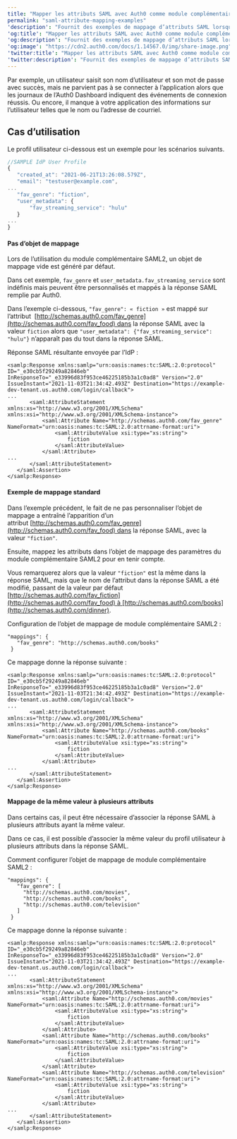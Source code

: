 ```yaml
---
title: "Mapper les attributs SAML avec Auth0 comme module complémentaire IdP/SAML"
permalink: "saml-attribute-mapping-examples"
'description': "Fournit des exemples de mappage d’attributs SAML lorsque Auth0 est le fournisseur d’identité."
'og:title': "Mapper les attributs SAML avec Auth0 comme module complémentaire IdP/SAML"
'og:description': "Fournit des exemples de mappage d’attributs SAML lorsque Auth0 est le fournisseur d’identité."
'og:image': "https://cdn2.auth0.com/docs/1.14567.0/img/share-image.png"
'twitter:title': "Mapper les attributs SAML avec Auth0 comme module complémentaire IdP/SAML"
'twitter:description': "Fournit des exemples de mappage d’attributs SAML lorsque Auth0 est le fournisseur d’identité."
---
```


Par exemple, un utilisateur saisit son nom d’utilisateur et son mot de passe avec succès, mais ne parvient pas à se connecter à l’application alors que les journaux de l’<Tooltip href="/docs/docs/fr-ca/glossary?term=auth0-dashboard" tip="Auth0 Dashboard
Principal produit d’Auth0 pour configurer vos services." cta="Voir le glossaire">Auth0 Dashboard</Tooltip> indiquent des événements de connexion réussis. Ou encore, il manque à votre application des informations sur l’utilisateur telles que le nom ou l’adresse de courriel.

## Cas d’utilisation

Le profil utilisateur ci-dessous est un exemple pour les scénarios suivants.

```javascript lines
//SAMPLE IdP User Profile
{
   "created_at": "2021-06-21T13:26:08.579Z",
   "email": "testuser@example.com",
...
   "fav_genre": "fiction",
   "user_metadata": {
       "fav_streaming_service": "hulu"
   }
...
}
```

#### Pas d’objet de mappage

Lors de l’utilisation du module complémentaire SAML2, un objet de mappage vide est généré par défaut.

Dans cet exemple, `fav_genre` et `user_metadata.fav_streaming_service` sont indéfinis mais peuvent être personnalisés et mappés à la réponse <Tooltip href="/docs/docs/fr-ca/glossary?term=security-assertion-markup-language" tip="Security Assertion Markup Language (SAML)
Protocole normalisé permettant à deux parties d’échanger des informations d’authentification sans mot de passe." cta="Voir le glossaire">SAML</Tooltip> remplie par Auth0.

Dans l’exemple ci-dessous, `"fav_genre": « fiction »` est mappé sur l’attribut  [http://schemas.auth0.com/fav_genre](http://schemas.auth0.com/fav_food) dans la réponse SAML avec la valeur `fiction` alors que `"user_metadata": {"fav_streaming_service": "hulu"}` n’apparaît pas du tout dans la réponse SAML.

Réponse SAML résultante envoyée par l’<Tooltip href="/docs/docs/fr-ca/glossary?term=idp" tip="Fournisseur d’identité (IdP)
Service de stockage et de gestion des identités numériques." cta="Voir le glossaire">IdP</Tooltip> :

``` lines
<samlp:Response xmlns:samlp="urn:oasis:names:tc:SAML:2.0:protocol" ID="_e30cb5f29249a82846eb" InResponseTo="_e33996d83f953ce46225185b3a1c0ad8" Version="2.0" IssueInstant="2021-11-03T21:34:42.493Z" Destination="https://example-dev-tenant.us.auth0.com/login/callback">
...
       <saml:AttributeStatement xmlns:xs="http://www.w3.org/2001/XMLSchema" xmlns:xsi="http://www.w3.org/2001/XMLSchema-instance">
           <saml:Attribute Name="http://schemas.auth0.com/fav_genre" NameFormat="urn:oasis:names:tc:SAML:2.0:attrname-format:uri">
               <saml:AttributeValue xsi:type="xs:string">
                   fiction
               </saml:AttributeValue>
           </saml:Attribute>
...
       </saml:AttributeStatement>
   </saml:Assertion>
</samlp:Response>
```

#### Exemple de mappage standard

Dans l’exemple précédent, le fait de ne pas personnaliser l’objet de mappage a entraîné l’apparition d’un attribut [http://schemas.auth0.com/fav_genre](http://schemas.auth0.com/fav_food) dans la réponse SAML, avec la valeur `"fiction"`.

Ensuite, mappez les attributs dans l’objet de mappage des paramètres du module complémentaire SAML2 pour en tenir compte.

Vous remarquerez alors que la valeur `"fiction"` est la même dans la réponse SAML, mais que le nom de l’attribut dans la réponse SAML a été modifié, passant de la valeur par défaut [http://schemas.auth0.com/fav_fiction](http://schemas.auth0.com/fav_food) à [http://schemas.auth0.com/books](http://schemas.auth0.com/dinner).

Configuration de l’objet de mappage de module complémentaire SAML2 :

``` lines
"mappings": {
   "fav_genre": "http://schemas.auth0.com/books"
 }
```

Ce mappage donne la réponse suivante :

``` lines
<samlp:Response xmlns:samlp="urn:oasis:names:tc:SAML:2.0:protocol" ID="_e30cb5f29249a82846eb" InResponseTo="_e33996d83f953ce46225185b3a1c0ad8" Version="2.0" IssueInstant="2021-11-03T21:34:42.493Z" Destination="https://example-dev-tenant.us.auth0.com/login/callback">
...
       <saml:AttributeStatement xmlns:xs="http://www.w3.org/2001/XMLSchema" xmlns:xsi="http://www.w3.org/2001/XMLSchema-instance">
           <saml:Attribute Name="http://schemas.auth0.com/books" NameFormat="urn:oasis:names:tc:SAML:2.0:attrname-format:uri">
               <saml:AttributeValue xsi:type="xs:string">
                   fiction
               </saml:AttributeValue>
           </saml:Attribute>
...
       </saml:AttributeStatement>
   </saml:Assertion>
</samlp:Response>
```

#### Mappage de la même valeur à plusieurs attributs

Dans certains cas, il peut être nécessaire d’associer la réponse SAML à plusieurs attributs ayant la même valeur.

Dans ce cas, il est possible d’associer la même valeur du profil utilisateur à plusieurs attributs dans la réponse SAML.

Comment configurer l’objet de mappage de module complémentaire SAML2 :

``` lines
"mappings": {
   "fav_genre": [
     "http://schemas.auth0.com/movies",
     "http://schemas.auth0.com/books",
     "http://schemas.auth0.com/television"
   ]
 }
```

Ce mappage donne la réponse suivante :

``` lines
<samlp:Response xmlns:samlp="urn:oasis:names:tc:SAML:2.0:protocol" ID="_e30cb5f29249a82846eb" InResponseTo="_e33996d83f953ce46225185b3a1c0ad8" Version="2.0" IssueInstant="2021-11-03T21:34:42.493Z" Destination="https://example-dev-tenant.us.auth0.com/login/callback">
...
       <saml:AttributeStatement xmlns:xs="http://www.w3.org/2001/XMLSchema" xmlns:xsi="http://www.w3.org/2001/XMLSchema-instance">
           <saml:Attribute Name="http://schemas.auth0.com/movies" NameFormat="urn:oasis:names:tc:SAML:2.0:attrname-format:uri">
               <saml:AttributeValue xsi:type="xs:string">
                   fiction
               </saml:AttributeValue>
           </saml:Attribute>
           <saml:Attribute Name="http://schemas.auth0.com/books" NameFormat="urn:oasis:names:tc:SAML:2.0:attrname-format:uri">
               <saml:AttributeValue xsi:type="xs:string">
                   fiction
               </saml:AttributeValue>
           </saml:Attribute>
           <saml:Attribute Name="http://schemas.auth0.com/television" NameFormat="urn:oasis:names:tc:SAML:2.0:attrname-format:uri">
               <saml:AttributeValue xsi:type="xs:string">
                   fiction
               </saml:AttributeValue>
           </saml:Attribute>
...
       </saml:AttributeStatement>
   </saml:Assertion>
</samlp:Response>
```

